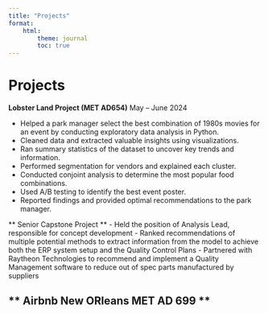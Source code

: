 ```yaml
---
title: "Projects"
format:
    html:
        theme: journal
        toc: true
---
```


# Projects
**Lobster Land Project (MET AD654)** [May – June 2024]{.cvdate}

- Helped a park manager select the best combination of 1980s movies for an event by conducting exploratory data analysis in Python.
- Cleaned data and extracted valuable insights using visualizations.
- Ran summary statistics of the dataset to uncover key trends and information.
- Performed segmentation for vendors and explained each cluster.
- Conducted conjoint analysis to determine the most popular food combinations.
- Used A/B testing to identify the best event poster.
- Reported findings and provided optimal recommendations to the park manager.


** Senior Capstone Project **
- Held the position of Analysis Lead, responsible for concept development
- Ranked recommendations of multiple potential methods to extract information from the model to achieve both the ERP system setup and the Quality Control Plans
- Partnered with Raytheon Technologies to recommend and implement a Quality Management software to reduce out of spec parts manufactured by suppliers

** Airbnb New ORleans MET AD 699 **
- 